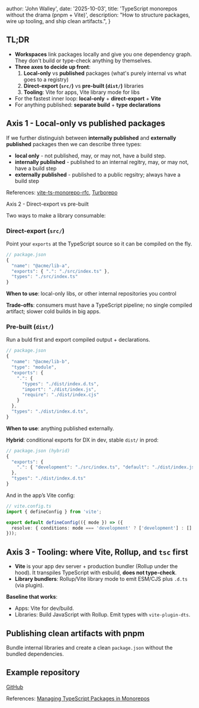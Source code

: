 
  author: 'John Walley',
  date: '2025-10-03',
  title: 'TypeScript monorepos without the drama (pnpm + Vite)',
  description: "How to structure packages, wire up tooling, and ship clean artifacts.",
}


## TL;DR

- __Workspaces__ link packages locally and give you one dependency graph. They don't build or type-check anything by themselves.
- __Three axes to decide up front__:
  1. __Local-only__ vs __published__ packages (what's purely internal vs what goes to a registry)
  1. __Direct-export (`src/`)__ vs __pre-built (`dist/`)__ libraries
  1. __Tooling__: Vite for apps, Vite library mode for libs
- For the fastest inner loop: __local-only__ + __direct-export__ + __Vite__
- For anything published: __separate build__ + __type declarations__

## Axis 1 - Local-only vs published packages

If we further distinguish between __internally published__ and __externally published__ packages then we can describe three types:

- __local only__ - not published, may, or may not, have a build step.
- __internally published__ - published to an internal regitry, may, or may not, have a build step
- __externally published__ - published to a public regsitry; always have a build step

References: [vite-ts-monorepo-rfc](https://github.com/vitejs/vite-ts-monorepo-rfc/blob/main/RFC-v1.md#package-types), [Turborepo](https://turborepo.com/docs/core-concepts/internal-packages#just-in-time-packages)

Axis 2 - Direct-export vs pre-built

Two ways to make a library consumable:

### Direct-export (`src/`)

Point your `exports` at the TypeScript source so it can be compiled on the fly.

```ts
// package.json
{
  "name": "@acme/lib-a",
  "exports": { ".": "./src/index.ts" },
  "types": "./src/index.ts"
}
```

__When to use__: local-only libs, or other internal repositories you control

__Trade-offs__: consumers must have a TypeScript pipeline; no single compiled artifact; slower cold builds in big apps.

### Pre-built (`dist/`)

Run a buld first and export compiled output + declarations.

```ts
// package.json
{
  "name": "@acme/lib-b",
  "type": "module",
  "exports": {
    ".": {
      "types": "./dist/index.d.ts",
      "import": "./dist/index.js",
      "require": "./dist/index.cjs"
    }
  },
  "types": "./dist/index.d.ts",
}
```

__When to use__: anything published externally.

__Hybrid__: conditional exports for DX in dev, stable `dist/` in prod:

```ts
// package.json (hybrid)
{
  "exports": {
    ".": { "development": "./src/index.ts", "default": "./dist/index.js" }
  },
  "types": "./dist/index.d.ts"
}
```

And in the app’s Vite config:

```ts
// vite.config.ts
import { defineConfig } from 'vite';

export default defineConfig(({ mode }) => ({
  resolve: { conditions: mode === 'development' ? ['development'] : [] }
}));
```

## Axis 3 - Tooling: where Vite, Rollup, and `tsc` first

- __Vite__ is your app dev server + production bundler (Rollup under the hood). It transpiles TypeScript with esbuild, __does not type-check__.
- __Library bundlers__: Rollup/Vite library mode to emit ESM/CJS plus `.d.ts` (via plugin).

__Baseline that works__:

- Apps: Vite for dev/build.
- Libraries: Build JavaScript with Rollup. Emit types with `vite-plugin-dts`.

## Publishing clean artifacts with pnpm

Bundle internal libraries and create a clean `package.json` without the bundled dependencies.

## Example repository

[GitHub](https://github.com/johnwalley/managing-typescript-packages-in-monorepos)

References: [Managing TypeScript Packages in Monorepos](https://nx.dev/blog/managing-ts-packages-in-monorepos)
